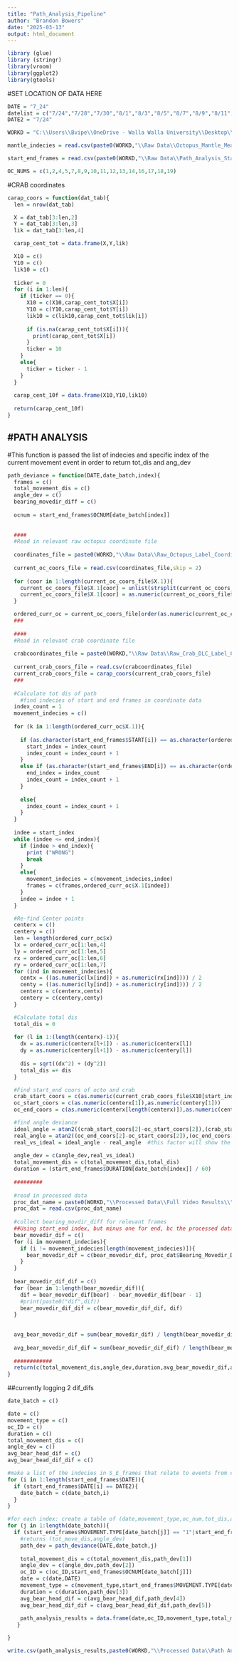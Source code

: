 ```yaml
---
title: "Path_Analysis_Pipeline"
author: "Brandon Bowers"
date: "2025-03-13"
output: html_document
---
```

```r
library (glue)
library (stringr)
library(vroom)
library(ggplot2)
library(gtools)
```

#SET LOCATION OF DATA HERE
```r
DATE = "7_24"
datelist = c("7/24","7/28","7/30","8/1","8/3","8/5","8/7","8/9","8/11","8/13","8/15","8/17")
DATE2 = "7/24"

WORKD = "C:\\Users\\Bvipe\\OneDrive - Walla Walla University\\Desktop\\Bowers_2025_Octopus_Vestibular"

mantle_indecies = read.csv(paste0(WORKD,"\\Raw Data\\Octopus_Mantle_Measurements\\Mantle Indecies.csv"))

start_end_frames = read.csv(paste0(WORKD,"\\Raw Data\\Path_Analysis_Start_End_Frames.csv"))

OC_NUMS = c(1,2,4,5,7,8,9,10,11,12,13,14,16,17,18,19)
```

#CRAB coordinates
```r
carap_coors = function(dat_tab){
  len = nrow(dat_tab)

  X = dat_tab[3:len,2]
  Y = dat_tab[3:len,3]
  lik = dat_tab[3:len,4]

  carap_cent_tot = data.frame(X,Y,lik)

  X10 = c()
  Y10 = c()
  lik10 = c()
  
  ticker = 0
  for (i in 1:len){
    if (ticker == 0){
      X10 = c(X10,carap_cent_tot$X[i])
      Y10 = c(Y10,carap_cent_tot$Y[i])
      lik10 = c(lik10,carap_cent_tot$lik[i])
      
      if (is.na(carap_cent_tot$X[i])){
        print(carap_cent_tot$X[i])
      }
      ticker = 10
    } 
    else{
      ticker = ticker - 1
    }
  }
  
  carap_cent_10f = data.frame(X10,Y10,lik10)
  
  return(carap_cent_10f)
}
```

#PATH ANALYSIS
-----------------------------------------------------------------------------------------------------------------------------------------------------

#This function is passed the list of indecies and specific index of the current movement event in order to return tot_dis and ang_dev
```r
path_deviance = function(DATE,date_batch,index){
  frames = c()
  total_movement_dis = c()
  angle_dev = c()
  bearing_movedir_diff = c()
  
  ocnum = start_end_frames$OCNUM[date_batch[index]]
  
  
  ####
  #Read in relevant raw octopus coordinate file
  
  coordinates_file = paste0(WORKD,"\\Raw Data\\Raw_Octopus_Label_Coordinates\\",DATE,"\\",DATE,"_","O",ocnum,".csv")
  
  current_oc_coors_file = read.csv(coordinates_file,skip = 2)
  
  for (coor in 1:length(current_oc_coors_file$X.1)){
    current_oc_coors_file$X.1[coor] = unlist(strsplit(current_oc_coors_file$X.1[coor],".jpg")[1])
    current_oc_coors_file$X.1[coor] = as.numeric(current_oc_coors_file$X.1[coor])
  }

  ordered_curr_oc = current_oc_coors_file[order(as.numeric(current_oc_coors_file$X.1)),]
  ###
  
  ####
  #Read in relevant crab coordinate file
  
  crabcoordinates_file = paste0(WORKD,"\\Raw Data\\Raw_Crab_DLC_Label_Coordinates\\",DATE,"\\",DATE,"_","O",ocnum," - Made with ClipchampDLC_Resnet50_Thesis_Crab_9_25Sep25shuffle1_snapshot_010.csv")
  
  current_crab_coors_file = read.csv(crabcoordinates_file)
  current_crab_coors_file = carap_coors(current_crab_coors_file)
  ###
  
  #Calculate tot dis of path
    #find indecies of start and end frames in coordinate data
  index_count = 1
  movement_indecies = c()
  
  for (k in 1:length(ordered_curr_oc$X.1)){
    
    if (as.character(start_end_frames$START[i]) == as.character(ordered_curr_oc$X.1[k])){
      start_index = index_count
      index_count = index_count + 1
    }
    else if (as.character(start_end_frames$END[i]) == as.character(ordered_curr_oc$X.1[k])){
      end_index = index_count
      index_count = index_count + 1
    }
    
    else{
      index_count = index_count + 1
    }
  }
 
  indee = start_index
  while (indee <= end_index){
    if (indee > end_index){
      print ("WRONG")
      break
    }
    else{
      movement_indecies = c(movement_indecies,indee) 
      frames = c(frames,ordered_curr_oc$X.1[indee])
    }
    indee = indee + 1
  } 

  #Re-find Center points
  centerx = c()
  centery = c()
  len = length(ordered_curr_oc$x)
  lx = ordered_curr_oc[1:len,4]
  ly = ordered_curr_oc[1:len,5]
  rx = ordered_curr_oc[1:len,6]
  ry = ordered_curr_oc[1:len,7]
  for (ind in movement_indecies){
    centx = ((as.numeric(lx[ind]) + as.numeric(rx[ind]))) / 2
    centy = ((as.numeric(ly[ind]) + as.numeric(ry[ind]))) / 2
    centerx = c(centerx,centx)
    centery = c(centery,centy)
  }

  #Calculate total dis
  total_dis = 0
  
  for (l in 1:(length(centerx)-1)){
    dx = as.numeric(centerx[l+1]) - as.numeric(centerx[l])
    dy = as.numeric(centery[l+1]) - as.numeric(centery[l])
  
    dis = sqrt((dx^2) + (dy^2))
    total_dis =+ dis
  }

  #Find start_end coors of octo and crab
  crab_start_coors = c(as.numeric(current_crab_coors_file$X10[start_index]),as.numeric(current_crab_coors_file$Y10[start_index]))
  oc_start_coors = c(as.numeric(centerx[1]),as.numeric(centery[1]))
  oc_end_coors = c(as.numeric(centerx[length(centerx)]),as.numeric(centery[length(centery)]))

  #find angle deviance
  ideal_angle = atan2((crab_start_coors[2]-oc_start_coors[2]),(crab_start_coors[1]-oc_start_coors[1]))
  real_angle = atan2((oc_end_coors[2]-oc_start_coors[2]),(oc_end_coors[1]-oc_start_coors[1]))
  real_vs_ideal = ideal_angle - real_angle  #this factor will show the direction to which the real was left or right of ideal
  
  angle_dev = c(angle_dev,real_vs_ideal)
  total_movement_dis = c(total_movement_dis,total_dis)
  duration = (start_end_frames$DURATION[date_batch[index]] / 60)
  
  #########
  
  #read in processed data
  proc_dat_name = paste0(WORKD,"\\Processed Data\\Full Video Results\\",DATE,"\\Processed_",DATE,"_O",ocnum,".csv")
  proc_dat = read.csv(proc_dat_name)
  
  #collect bearing_movdir_diff for relevant frames
  ##Using start_end index, but minus one for end, bc the processed data represents differences between two frames
  bear_movedir_dif = c()
  for (i in movement_indecies){
    if (i != movement_indecies[length(movement_indecies)]){
      bear_movedir_dif = c(bear_movedir_dif, proc_dat$Bearing_Movedir_Dif[i])
    } 
  }
  
  bear_movedir_dif_dif = c()
  for (bear in 1:length(bear_movedir_dif)){
    dif = bear_movedir_dif[bear] - bear_movedir_dif[bear - 1]
    #print(paste0("dif",dif))
    bear_movedir_dif_dif = c(bear_movedir_dif_dif, dif)
  }
    
  
  avg_bear_movedir_dif = sum(bear_movedir_dif) / length(bear_movedir_dif)
  
  avg_bear_movedir_dif_dif = sum(bear_movedir_dif_dif) / length(bear_movedir_dif_dif)
  
  ############
  return(c(total_movement_dis,angle_dev,duration,avg_bear_movedir_dif,avg_bear_movedir_dif_dif))
}
```

##currently logging 2 dif_difs

```r
date_batch = c()

date = c()
movement_type = c()
oc_ID = c()
duration = c()
total_movement_dis = c()
angle_dev = c()
avg_bear_head_dif = c()
avg_bear_head_dif_dif = c()

#make a list of the indecies in S_E_frames that relate to events from current date
for (i in 1:length(start_end_frames$DATE)){
  if (start_end_frames$DATE[i] == DATE2){
    date_batch = c(date_batch,i)
  }
}

#for each index: create a table of (date,movement_type,oc_num,tot_dis,ang_dev)
for (j in 1:length(date_batch)){
  if (start_end_frames$MOVEMENT.TYPE[date_batch[j]] == "1"|start_end_frames$MOVEMENT.TYPE[date_batch[j]] == "2"){
    #returns (tot_move_dis,angle_dev) 
    path_dev = path_deviance(DATE,date_batch,j)
    
    total_movement_dis = c(total_movement_dis,path_dev[1])
    angle_dev = c(angle_dev,path_dev[2])
    oc_ID = c(oc_ID,start_end_frames$OCNUM[date_batch[j]])
    date = c(date,DATE)
    movement_type = c(movement_type,start_end_frames$MOVEMENT.TYPE[date_batch[j]])
    duration = c(duration,path_dev[3])
    avg_bear_head_dif = c(avg_bear_head_dif,path_dev[4])
    avg_bear_head_dif_dif = c(avg_bear_head_dif_dif,path_dev[5])
    
    path_analysis_results = data.frame(date,oc_ID,movement_type,total_movement_dis,duration,angle_dev,avg_bear_head_dif,avg_bear_head_dif_dif)  
   }

}

write.csv(path_analysis_results,paste0(WORKD,"\\Processed Data\\Path Analysis Results\\PA_Results_",DATE,".csv"))
```

